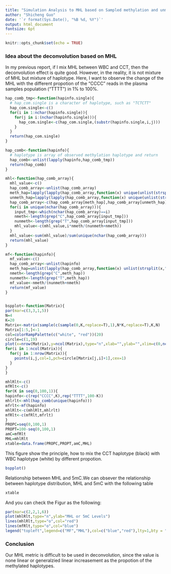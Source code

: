 ```yaml
---
title: "Simulation Analysis to MHL based on Sampled methylation and unmethylation reads"
author: "Shicheng Guo"
date: '`r format(Sys.Date(), "%B %d, %Y")`'
output: html_document
fontsize: 6pt
---
```


```r
knitr::opts_chunk$set(echo = TRUE)
```

### Idea about the deconvolution based on MHL

In my previous report, if I mix MHL between WBC and CCT, then the deconvolution effect is quite good. However, in the reality, it is not mixture of MHL but mixture of haplotype. Here, I want to observe the change of the MHL with the different propotion of the "CCCC" reads in the plasma samples population ("TTTT") in 1% to 100%. 

```r
hap_comb_tmp<-function(hapinfo.single){
  # hap_com.single is a character of haplotype, such as "TCTCTT"
  hap_com.single<-c()
  for(i in 1:nchar(hapinfo.single)){
    for(j in i:(nchar(hapinfo.single))){
      hap_com.single<-c(hap_com.single,(substr(hapinfo.single,i,j)))
    } 
  }
  return(hap_com.single)
}

hap_comb<-function(hapinfo){
  # haplotype is array of observed methylation haplotype and return
  hap_comb<-unlist(lapply(hapinfo,hap_comb_tmp))
  return(hap_comb)
}

mhl<-function(hap_comb_array){
  mhl_value<-c()
  hap_comb_array<-unlist(hap_comb_array)
  meth_hap=lapply(lapply(hap_comb_array,function(x) unique(unlist(strsplit(x,"")))),function(x) paste(x,collapse=""))=="C"
  unmeth_hap=lapply(lapply(hap_comb_array,function(x) unique(unlist(strsplit(x,"")))),function(x) paste(x,collapse=""))=="T"
  hap_comb_array<-c(hap_comb_array[meth_hap],hap_comb_array[unmeth_hap])
  for(i in unique(nchar(hap_comb_array))){
    input_tmp<-which(nchar(hap_comb_array)==i)  
    nmeth<-length(grep("C",hap_comb_array[input_tmp]))
    nunmeth<-length(grep("T",hap_comb_array[input_tmp]))
    mhl_value<-c(mhl_value,i*nmeth/(nunmeth+nmeth))
  }
  mhl_value<-sum(mhl_value)/sum(unique(nchar(hap_comb_array)))
  return(mhl_value)
}

mf<-function(hapinfo){
  mf_value<-c()
  hap_comb_array<-unlist(hapinfo)
  meth_hap=unlist(lapply(hap_comb_array,function(x) unlist(strsplit(x,""))))
  nmeth<-length(grep("C",meth_hap))
  nunmeth<-length(grep("T",meth_hap))
  mf_value<-nmeth/(nunmeth+nmeth)
  return(mf_value)
}


bspplot<-function(Matrix){
par(mar=c(3,3,1,5))
N=4
K=20
Matrix<-matrix(sample(c(sample(0,K,replace=T),1),N*K,replace=T),K,N)
Matrix[1:5,]<-1
col=colorRampPalette(c("white", "red"))(20)
circle=c(1,19)
plot(x=nrow(Matrix),y=ncol(Matrix),type="n",xlab="",ylab="",xlim=c(0,ncol(Matrix)+1),ylim=c(0,nrow(Matrix)+1))
for(i in 1:ncol(Matrix)){
  for(j in 1:nrow(Matrix)){
    points(i,j,col=1,pch=circle[Matrix[j,i]+1],cex=1)
  }
}
}

mhlRlt<-c()
mfRlt<-c()
for(K in seq(0,100,1)){
hapinfo<-c(rep("CCCC",K),rep("TTTT",100-K))
mhlrlt<-mhl(hap_comb(unique(hapinfo)))
mfrlt<-mf(hapinfo)
mhlRlt<-c(mhlRlt,mhlrlt)
mfRlt<-c(mfRlt,mfrlt)
}
PROPC=seq(0,100,1)
PROPT=100-seq(0,100,1)
amC=mfRlt
MHL=mhlRlt
xtable=data.frame(PROPC,PROPT,amC,MHL)
```
This figure show the principle, how to mix the CCT haplotype (black) with WBC haplotype (white) by different propotion. 
```r
bspplot()
```
Relationship between MHL and 5mC.We can obsever the relationship between haplotype distribution, MHL and 5mC with the following table
```r
xtable
```
And you can check the Figur as the following:
```r
par(mar=c(2,2,1,6))
plot(mhlRlt,type="n",ylab="MHL or 5mC Levels")
lines(mhlRlt,type="o",col="red")
lines(mfRlt,type="o",col="blue")
legend("topleft",legend=c("MF","MHL"),col=c("blue","red"),lty=1,bty = "n")
```

### Conclusion

Our MHL metric is difficult to be used in deconvolution, since the value is none linear or generalzied linear increasement as the propotion of the methylated haplotypes. 



